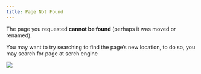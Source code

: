 ```yaml
---
title: Page Not Found
---
```


The page you requested **cannot be found** (perhaps it was moved or renamed).

You may want to try searching to find the page's new location, to do so, you may search for page at serch engine

![](/images/home/404.png)